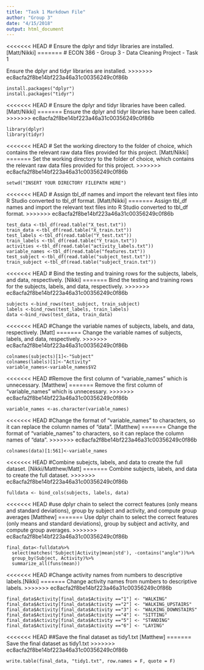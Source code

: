 ```yaml
---
title: "Task 1 Markdown File"
author: "Group 3"
date: "4/15/2018"
output: html_document
---
```


<<<<<<< HEAD
# Ensure the dplyr and tidyr libraries are installed. [Matt/Nikki]
=======
# ECON 386 - Group 3 - Data Cleaning Project - Task 1

Ensure the dplyr and tidyr libraries are installed.
>>>>>>> ec8acfa2f8be14bf223a46a31c00356249c0f86b
```
install.packages("dplyr")
install.packages("tidyr")
```

<<<<<<< HEAD
# Ensure the dplyr and tidyr libraries have been called. [Matt/Nikki]
=======
Ensure the dplyr and tidyr libraries have been called.
>>>>>>> ec8acfa2f8be14bf223a46a31c00356249c0f86b
```
library(dplyr)
library(tidyr)
```

<<<<<<< HEAD
# Set the working directory to the folder of choice, which contains the relevant raw data files provided for this project. [Matt/Nikki]
=======
Set the working directory to the folder of choice, which contains the relevant raw data files provided for this project.
>>>>>>> ec8acfa2f8be14bf223a46a31c00356249c0f86b
```
setwd("INSERT YOUR DIRECTORY FILEPATH HERE")
```

<<<<<<< HEAD
# Assign tbl_df names and import the relevant text files into R Studio converted to tbl_df format. [Matt/Nikki]
=======
Assign tbl_df names and import the relevant text files into R Studio converted to tbl_df format. 
>>>>>>> ec8acfa2f8be14bf223a46a31c00356249c0f86b
```
test_data <-tbl_df(read.table("X_test.txt"))
train_data <-tbl_df(read.table("X_train.txt"))
test_labels <-tbl_df(read.table("Y_test.txt"))
train_labels <-tbl_df(read.table("Y_train.txt"))
activities <-tbl_df(read.table("activity_labels.txt"))
variable_names <-tbl_df(read.table("features.txt"))
test_subject <-tbl_df(read.table("subject_test.txt"))
train_subject <-tbl_df(read.table("subject_train.txt"))
```

<<<<<<< HEAD
# Bind the testing and training rows for the subjects, labels, and data, respectively. [Nikki]
=======
Bind the testing and training rows for the subjects, labels, and data, respectively.
>>>>>>> ec8acfa2f8be14bf223a46a31c00356249c0f86b
```
subjects <-bind_rows(test_subject, train_subject)
labels <-bind_rows(test_labels, train_labels)
data <-bind_rows(test_data, train_data)
```

<<<<<<< HEAD
#Change the variable names of subjects, labels, and data, respectively. [Matt]
=======
Change the variable names of subjects, labels, and data, respectively.
>>>>>>> ec8acfa2f8be14bf223a46a31c00356249c0f86b
```
colnames(subjects)[1]<-"Subject"
colnames(labels)[1]<-"Activity"
variable_names<-variable_names$V2
```

<<<<<<< HEAD
#Remove the first column of "variable_names" which is unnecessary. [Matthew]
=======
Remove the first column of "variable_names" which is unnecessary.
>>>>>>> ec8acfa2f8be14bf223a46a31c00356249c0f86b
```
variable_names <-as.character(variable_names)
```

<<<<<<< HEAD
#Change the format of "variable_names" to characters, so it can replace the column names of "data". [Matthew]
=======
Change the format of "variable_names" to characters, so it can replace the column names of "data".
>>>>>>> ec8acfa2f8be14bf223a46a31c00356249c0f86b
```
colnames(data)[1:561]<-variable_names
```

<<<<<<< HEAD
#Combine subejcts, labels, and data to create the full dataset. [Nikki/Matthew/Matt]
=======
Combine subjects, labels, and data to create the full dataset.
>>>>>>> ec8acfa2f8be14bf223a46a31c00356249c0f86b
```
fulldata <- bind_cols(subjects, labels, data)
```


<<<<<<< HEAD
#use dplyr chain to select the correct features (only means and standard deviations), group by subject and activity, and compute group averages [Matthew]
=======
Use dplyr chain to select the correct features (only means and standard deviations), group by subject and activity, and compute group averages.
>>>>>>> ec8acfa2f8be14bf223a46a31c00356249c0f86b
```
final_data<-fulldata%>%
  select(matches('Subject|Activity|mean|std'), -contains("angle"))%>%
  group_by(Subject, Activity)%>%
  summarize_all(funs(mean))
```

<<<<<<< HEAD
#Change activity names from numbers to descriptive labels.[Nikki]
=======
Change activity names from numbers to descriptive labels.
>>>>>>> ec8acfa2f8be14bf223a46a31c00356249c0f86b
```
final_data$Activity[final_data$Activity =="1"] <- "WALKING"
final_data$Activity[final_data$Activity =="2"] <- "WALKING_UPSTAIRS"
final_data$Activity[final_data$Activity =="3"] <- "WALKING_DOWNSTAIRS"
final_data$Activity[final_data$Activity =="4"] <- "SITTING"
final_data$Activity[final_data$Activity =="5"] <- "STANDING"
final_data$Activity[final_data$Activity =="6"] <- "LAYING"
```


<<<<<<< HEAD
##Save the final dataset as tidy1.txt [Matthew]
=======
Save the final dataset as tidy1.txt
>>>>>>> ec8acfa2f8be14bf223a46a31c00356249c0f86b
```
write.table(final_data, "tidy1.txt", row.names = F, quote = F)
```





